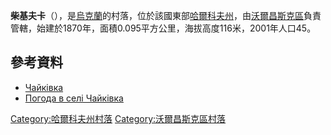 {{coord|50|19|27|N|37|10|15|E|scale:100000_region:UA|display=title}}

'''柴基夫卡'''（{{lang-uk|Чайківка}}），是[[烏克蘭|烏克蘭]]的村落，位於該國東部[[哈爾科夫州|哈爾科夫州]]，由[[沃爾昌斯克區|沃爾昌斯克區]]負責管轄，始建於1870年，面積0.095平方公里，海拔高度116米，2001年人口45。

==參考資料==
* [http://gska2.rada.gov.ua/pls/z7502/A005?rdat1=09.01.2009&rf7571=32793 Чайківка]{{dead link|date=2018年3月 |bot=InternetArchiveBot |fix-attempted=yes }}
* [http://weather.in.ua/ua/har'kovskaja/27776 Погода в селі Чайківка] {{Wayback|url=http://weather.in.ua/ua/har%27kovskaja/27776 |date=20160323034926 }}

{{DEFAULTSORT:Чайківка}}
[[Category:哈爾科夫州村落|Category:哈爾科夫州村落]]
[[Category:沃爾昌斯克區村落|Category:沃爾昌斯克區村落]]


{{Kharkiv-geo-stub}}